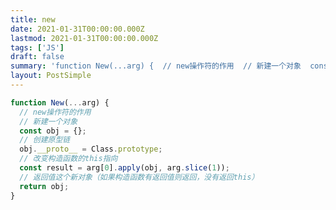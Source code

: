 ```yaml
---
title: new
date: 2021-01-31T00:00:00.000Z
lastmod: 2021-01-31T00:00:00.000Z
tags: ['JS']
draft: false
summary: 'function New(...arg) {  // new操作符的作用  // 新建一个对象  const obj = {};  // 创建原型链  obj.__proto__ = Cla...'
layout: PostSimple
---
```


```js
function New(...arg) {
  // new操作符的作用
  // 新建一个对象
  const obj = {};
  // 创建原型链
  obj.__proto__ = Class.prototype;
  // 改变构造函数的this指向
  const result = arg[0].apply(obj, arg.slice(1));
  // 返回值这个新对象（如果构造函数有返回值则返回，没有返回this）
  return obj;
}
```

